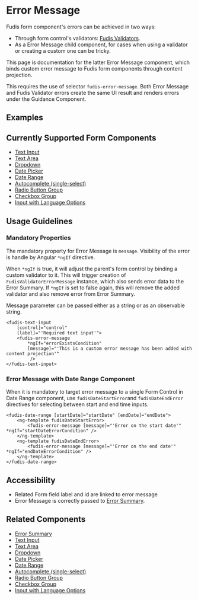 
<Meta title="Components/Form/Error Message" />

# Error Message

Fudis form component's errors can be achieved in two ways:
- Through form control's validators: [Fudis Validators](/docs/utilities-validators--documentation).
- As a Error Message child component, for cases when using a validator or creating a custom one can be tricky.

This page is documentation for the latter Error Message component, which binds custom error message to Fudis form components through content projection.

This requires the use of selector `fudis-error-message`. Both Error Message and Fudis Validator errors create the same UI result and renders errors under the Guidance Component.

## Examples

<Canvas of={ErrorMessageStories.ErrorMessageExample}></Canvas>

## Currently Supported Form Components

- [Text Input](/docs/components-form-text-input--documentation)
- [Text Area](/docs/components-form-text-area--documentation)
- [Dropdown](/docs/components-form-dropdown--documentation)
- [Date Picker](/docs/components-form-date-datepicker--documentation)
- [Date Range](/docs/components-form-date-date-range--documentation)
- [Autocomplete (single-select)](/docs/components-form-autocomplete-single-select--documentation)
- [Radio Button Group](/docs/components-form-radio-button-group--documentation)
- [Checkbox Group](/docs/components-form-checkbox-group--documentation)
- [Input with Language Options](/docs/components-form-input-with-language-options--documentation)

## Usage Guidelines

### Mandatory Properties

The mandatory property for Error Message is `message`. Visibility of the error is handle by Angular `*ngIf` directive.

When `*ngIf` is true, it will adjust the parent's form control by binding a custom validator to it. This will trigger creation of `FudisValidatorErrorMessage` instance, which also sends error data to the Error Summary. If `*ngIf` is set to false again, this will remove the added validator and also remove error from Error Summary.

Message parameter can be passed either as a string or as an observable string.

````
<fudis-text-input
	[control]="control"
	[label]="'Required text input'">
	<fudis-error-message
		*ngIf="errorExistsCondition"
		[message]="'This is a custom error message has been added with content projection'"
		 />
</fudis-text-input>
````
### Error Message with Date Range Component

When it is mandatory to target error message to a single Form Control in Date Range component, use `fudisDateStartError`and `fudisDateEndError` directives for selecting between start and end time inputs.

`````
<fudis-date-range [startDate]="startDate" [endDate]="endDate">
	<ng-template fudisDateStartError>
		<fudis-error-message [message]="'Error on the start date'" *ngIf="startDateErrorCondition" />
	</ng-template>
	<ng-template fudisDateEndError>
		<fudis-error-message [message]="'Error on the end date'" *ngIf="endDateErrorCondition" />
	</ng-template>
</fudis-date-range>
`````

## Accessibility

- Related Form field label and id are linked to error message
- Error Message is correctly passed to [Error Summary](/docs/components-form-error-summary--documentation).

## Related Components

- [Error Summary](/docs/components-form-error-summary--documentation)
- [Text Input](/docs/components-form-text-input--documentation)
- [Text Area](/docs/components-form-text-area--documentation)
- [Dropdown](/docs/components-form-dropdown--documentation)
- [Date Picker](/docs/components-form-date-datepicker--documentation)
- [Date Range](/docs/components-form-date-date-range--documentation)
- [Autocomplete (single-select)](/docs/components-form-autocomplete-single-select--documentation)
- [Radio Button Group](/docs/components-form-radio-button-group--documentation)
- [Checkbox Group](/docs/components-form-checkbox-group--documentation)
- [Input with Language Options](/docs/components-form-input-with-language-options--documentation)
